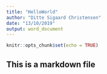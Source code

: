 ```yaml
---
title: "HelloWorld"
author: "Ditte Sigaard Christensen"
date: "13/10/2019"
output: word_document
---
```


```r
knitr::opts_chunk$set(echo = TRUE)
```

## This is a markdown file
